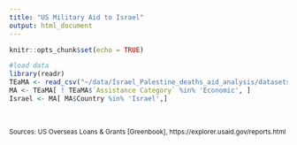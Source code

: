 ```yaml
---
title: "US Military Aid to Israel"
output: html_document
---
```


```r
knitr::opts_chunk$set(echo = TRUE)
```


```r
#load data
library(readr)
TEaMA <- read_csv("~/data/Israel_Palestine_deaths_aid_analysis/datasets/TotalEconomicandMilitaryAssistance19462015.csv")
MA <- TEaMA[ ! TEaMA$`Assistance Category` %in% 'Economic', ]
Israel <- MA[ MA$Country %in% 'Israel',]
```

<br>




<small>Sources: US Overseas Loans & Grants [Greenbook], https://explorer.usaid.gov/reports.html</small>
